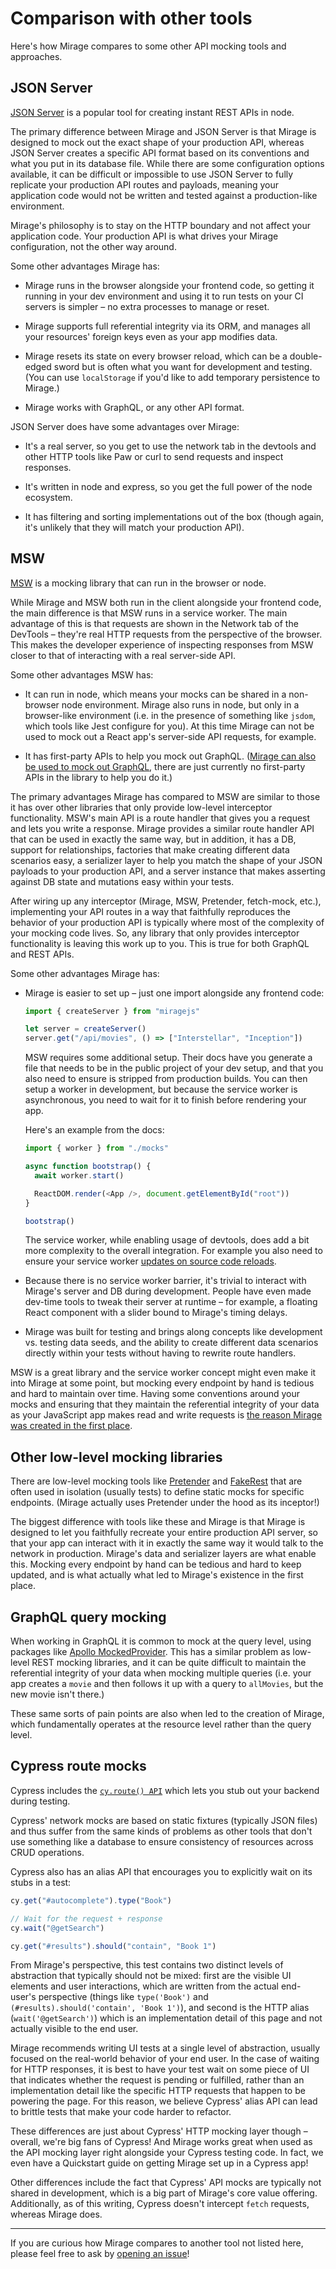 # Comparison with other tools

Here's how Mirage compares to some other API mocking tools and approaches.

## JSON Server

[JSON Server](https://github.com/typicode/json-server) is a popular tool for creating instant REST APIs in node.

The primary difference between Mirage and JSON Server is that Mirage is designed to mock out the exact shape of your production API, whereas JSON Server creates a specific API format based on its conventions and what you put in its database file. While there are some configuration options available, it can be difficult or impossible to use JSON Server to fully replicate your production API routes and payloads, meaning your application code would not be written and tested against a production-like environment.

Mirage's philosophy is to stay on the HTTP boundary and not affect your application code. Your production API is what drives your Mirage configuration, not the other way around.

Some other advantages Mirage has:

- Mirage runs in the browser alongside your frontend code, so getting it running in your dev environment and using it to run tests on your CI servers is simpler – no extra processes to manage or reset.

- Mirage supports full referential integrity via its ORM, and manages all your resources' foreign keys even as your app modifies data.

- Mirage resets its state on every browser reload, which can be a double-edged sword but is often what you want for development and testing. (You can use `localStorage` if you'd like to add temporary persistence to Mirage.)

- Mirage works with GraphQL, or any other API format.

JSON Server does have some advantages over Mirage:

- It's a real server, so you get to use the network tab in the devtools and other HTTP tools like Paw or curl to send requests and inspect responses.

- It's written in node and express, so you get the full power of the node ecosystem.

- It has filtering and sorting implementations out of the box (though again, it's unlikely that they will match your production API).

## MSW

[MSW](https://github.com/mswjs/msw) is a mocking library that can run in the browser or node.

While Mirage and MSW both run in the client alongside your frontend code, the main difference is that MSW runs in a service worker. The main advantage of this is that requests are shown in the Network tab of the DevTools – they're real HTTP requests from the perspective of the browser. This makes the developer experience of inspecting responses from MSW closer to that of interacting with a real server-side API.

Some other advantages MSW has:

- It can run in node, which means your mocks can be shared in a non-browser node environment. Mirage also runs in node, but only in a browser-like environment (i.e. in the presence of something like `jsdom`, which tools like Jest configure for you). At this time Mirage can not be used to mock out a React app's server-side API requests, for example.

- It has first-party APIs to help you mock out GraphQL. ([Mirage can also be used to mock out GraphQL](https://gist.github.com/samselikoff/0e176a76e5be53cbb94e85020fc2b115), there are just currently no first-party APIs in the library to help you do it.)

The primary advantages Mirage has compared to MSW are similar to those it has over other libraries that only provide low-level interceptor functionality. MSW's main API is a route handler that gives you a request and lets you write a response. Mirage provides a similar route handler API that can be used in exactly the same way, but in addition, it has a DB, support for relationships, factories that make creating different data scenarios easy, a serializer layer to help you match the shape of your JSON payloads to your production API, and a server instance that makes asserting against DB state and mutations easy within your tests.

After wiring up any interceptor (Mirage, MSW, Pretender, fetch-mock, etc.), implementing your API routes in a way that faithfully reproduces the behavior of your production API is typically where most of the complexity of your mocking code lives. So, any library that only provides interceptor functionality is leaving this work up to you. This is true for both GraphQL and REST APIs.

Some other advantages Mirage has:

- Mirage is easier to set up – just one import alongside any frontend code:

  ```js
  import { createServer } from "miragejs"

  let server = createServer()
  server.get("/api/movies", () => ["Interstellar", "Inception"])
  ```

  MSW requires some additional setup. Their docs have you generate a file that needs to be in the public project of your dev setup, and that you also need to ensure is stripped from production builds. You can then setup a worker in development, but because the service worker is asynchronous, you need to wait for it to finish before rendering your app.

  Here's an example from the docs:

  ```js
  import { worker } from "./mocks"

  async function bootstrap() {
    await worker.start()

    ReactDOM.render(<App />, document.getElementById("root"))
  }

  bootstrap()
  ```

  The service worker, while enabling usage of devtools, does add a bit more complexity to the overall integration. For example you also need to ensure your service worker [updates on source code reloads](https://redd.gitbook.io/msw/getting-started#chrome).

- Because there is no service worker barrier, it's trivial to interact with Mirage's server and DB during development. People have even made dev-time tools to tweak their server at runtime – for example, a floating React component with a slider bound to Mirage's timing delays.

- Mirage was built for testing and brings along concepts like development vs. testing data seeds, and the ability to create different data scenarios directly within your tests without having to rewrite route handlers.

MSW is a great library and the service worker concept might even make it into Mirage at some point, but mocking every endpoint by hand is tedious and hard to maintain over time. Having some conventions around your mocks and ensuring that they maintain the referential integrity of your data as your JavaScript app makes read and write requests is [the reason Mirage was created in the first place](/docs/about).

## Other low-level mocking libraries

There are low-level mocking tools like [Pretender](https://github.com/pretenderjs/pretender) and [FakeRest](https://github.com/marmelab/FakeRest) that are often used in isolation (usually tests) to define static mocks for specific endpoints. (Mirage actually uses Pretender under the hood as its inceptor!)

The biggest difference with tools like these and Mirage is that Mirage is designed to let you faithfully recreate your entire production API server, so that your app can interact with it in exactly the same way it would talk to the network in production. Mirage's data and serializer layers are what enable this. Mocking every endpoint by hand can be tedious and hard to keep updated, and is <Link to='/docs/about/'>what actually what led to Mirage's existence in the first place</Link>.

## GraphQL query mocking

When working in GraphQL it is common to mock at the query level, using packages like [Apollo MockedProvider](https://www.apollographql.com/docs/react/development-testing/testing/#mockedprovider). This has a similar problem as low-level REST mocking libraries, and it can be quite difficult to maintain the referential integrity of your data when mocking multiple queries (i.e. your app creates a `movie` and then follows it up with a query to `allMovies`, but the new movie isn't there.)

These same sorts of pain points are also when led to the creation of Mirage, which fundamentally operates at the resource level rather than the query level.

## Cypress route mocks

Cypress includes the [`cy.route() API`](https://docs.cypress.io/guides/guides/network-requests.html#Testing-Strategies) which lets you stub out your backend during testing.

Cypress' network mocks are based on static fixtures (typically JSON files) and thus suffer from the same kinds of problems as other tools that don't use something like a database to ensure consistency of resources across CRUD operations.

Cypress also has an alias API that encourages you to explicitly wait on its stubs in a test:

```js
cy.get("#autocomplete").type("Book")

// Wait for the request + response
cy.wait("@getSearch")

cy.get("#results").should("contain", "Book 1")
```

From Mirage's perspective, this test contains two distinct levels of abstraction that typically should not be mixed: first are the visible UI elements and user interactions, which are written from the actual end-user's perspective (things like `type('Book')` and `(#results).should('contain', 'Book 1')`), and second is the HTTP alias (`wait('@getSearch')`) which is an implementation detail of this page and not actually visible to the end user.

Mirage recommends writing UI tests at a single level of abstraction, usually focused on the real-world behavior of your end user. In the case of waiting for HTTP responses, it is best to have your test wait on some piece of UI that indicates whether the request is pending or fulfilled, rather than an implementation detail like the specific HTTP requests that happen to be powering the page. For this reason, we believe Cypress' alias API can lead to brittle tests that make your code harder to refactor.

These differences are just about Cypress' HTTP mocking layer though – overall, we're big fans of Cypress! And Mirage works great when used as the API mocking layer right alongside your Cypress testing code. In fact, <Link to='/quickstarts/cypress/'>we even have a Quickstart guide on getting Mirage set up in a Cypress app</Link>!

Other differences include the fact that Cypress' API mocks are typically not shared in development, which is a big part of Mirage's core value offering. Additionally, as of this writing, Cypress doesn't intercept `fetch` requests, whereas Mirage does.

---

If you are curious how Mirage compares to another tool not listed here, please feel free to ask by [opening an issue](https://github.com/miragejs/miragejs/issues/new)!
